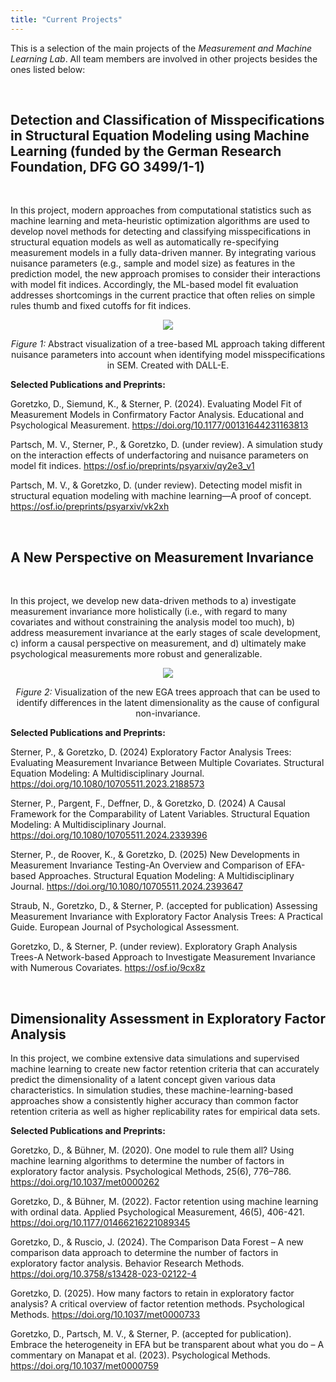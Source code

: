```yaml
---
title: "Current Projects"
---
```


This is a selection of the main projects of the *Measurement and Machine Learning Lab*. All team members are involved in other projects besides the ones listed below:

\

## Detection and Classification of Misspecifications in Structural Equation Modeling using Machine Learning (funded by the German Research Foundation, DFG GO 3499/1-1)

\

In this project, modern approaches from computational statistics such as machine learning and meta-heuristic optimization algorithms are used to develop novel methods for detecting and classifying misspecifications in structural equation models as well as automatically re-specifying measurement models in a fully data-driven manner.
By integrating various nuisance parameters (e.g., sample and model size) as features in the prediction model, the new approach promises to consider their interactions with model fit indices.
Accordingly, the ML-based model fit evaluation addresses shortcomings in the current practice that often relies on simple rules thumb and fixed cutoffs for fit indices.

:::{#fig1 style="text-align:center;"}

![](Figures/DALLE_forest.png)\

*Figure 1:* Abstract visualization of a tree-based ML approach taking different nuisance parameters into account when identifying model misspecifications in SEM. Created with DALL-E.

:::

**Selected Publications and Preprints:**

Goretzko, D., Siemund, K., & Sterner, P. (2024). Evaluating Model Fit of Measurement Models in Confirmatory Factor Analysis. Educational and Psychological Measurement. [https://doi.org/10.1177/00131644231163813](https://doi.org/10.1177/00131644231163813)

Partsch, M. V., Sterner, P., & Goretzko, D. (under review). A simulation study on the interaction effects of underfactoring and nuisance parameters on model fit indices. [https://osf.io/preprints/psyarxiv/qy2e3_v1](https://osf.io/preprints/psyarxiv/qy2e3_v1)

Partsch, M. V., & Goretzko, D. (under review). Detecting model misfit in structural equation modeling with machine learning—A proof of concept. [https://osf.io/preprints/psyarxiv/vk2xh](https://osf.io/preprints/psyarxiv/vk2xh)

\ 

## A New Perspective on Measurement Invariance

\

In this project, we develop new data-driven methods to a) investigate measurement invariance more holistically (i.e., with regard to many covariates and without constraining the analysis model too much), b) address measurement invariance at the early stages of scale development, c) inform a causal perspective on measurement, and d) ultimately make psychological measurements more robust and generalizable. 

:::{#fig1 style="text-align:center;"}

![](Figures/egatree.png)\

*Figure 2:* Visualization of the new EGA trees approach that can be used to identify differences in the latent dimensionality as the cause of configural non-invariance.

:::

**Selected Publications and Preprints:**

Sterner, P., & Goretzko, D. (2024) Exploratory Factor Analysis Trees: Evaluating Measurement Invariance Between Multiple Covariates. Structural Equation Modeling: A Multidisciplinary Journal. [https://doi.org/10.1080/10705511.2023.2188573](https://doi.org/10.1080/10705511.2023.2188573) 

Sterner, P., Pargent, F., Deffner, D., & Goretzko, D. (2024) A Causal Framework for the Comparability of Latent Variables. Structural Equation Modeling: A Multidisciplinary Journal. [https://doi.org/10.1080/10705511.2024.2339396](https://doi.org/10.1080/10705511.2024.2339396) 

Sterner, P., de Roover, K., & Goretzko, D. (2025) New Developments in Measurement Invariance Testing-An Overview and Comparison of EFA-based Approaches. Structural Equation Modeling: A Multidisciplinary Journal. [https://doi.org/10.1080/10705511.2024.2393647](https://doi.org/10.1080/10705511.2024.2393647)

Straub, N., Goretzko, D., & Sterner, P. (accepted for publication) Assessing Measurement Invariance with Exploratory Factor Analysis Trees: A Practical Guide. European Journal of Psychological Assessment.

Goretzko, D., & Sterner, P. (under review). Exploratory Graph Analysis Trees-A Network-based Approach to Investigate Measurement Invariance with Numerous Covariates. [https://osf.io/9cx8z](https://osf.io/9cx8z)

\

## Dimensionality Assessment in Exploratory Factor Analysis

In this project, we combine extensive data simulations and supervised machine learning to create new factor retention criteria that can accurately predict the dimensionality of a latent concept given various data characteristics.
In simulation studies, these machine-learning-based approaches show a consistently higher accuracy than common factor retention criteria as well as higher replicability rates for empirical data sets.

**Selected Publications and Preprints:**

Goretzko, D., & Bühner, M. (2020). One model to rule them all? Using machine learning algorithms to determine the number of factors in exploratory factor analysis. Psychological Methods, 25(6), 776–786. [https://doi.org/10.1037/met0000262](https://doi.org/10.1037/met0000262)

Goretzko, D., & Bühner, M. (2022). Factor retention using machine learning with ordinal data. Applied Psychological Measurement, 46(5), 406-421. [https://doi.org/10.1177/01466216221089345](https://doi.org/10.1177/01466216221089345)

Goretzko, D., & Ruscio, J. (2024). The Comparison Data Forest – A new comparison data approach to determine the number of factors in exploratory factor analysis. Behavior Research Methods. [https://doi.org/10.3758/s13428-023-02122-4](https://doi.org/10.3758/s13428-023-02122-4])

Goretzko, D. (2025). How many factors to retain in exploratory factor analysis? A critical overview of factor retention methods. Psychological Methods. [https://doi.org/10.1037/met0000733](https://doi.org/10.1037/met0000733) 

Goretzko, D., Partsch, M. V., & Sterner, P. (accepted for publication). Embrace the heterogeneity in EFA but be transparent about what you do – A commentary on Manapat et al. (2023). Psychological Methods. [https://doi.org/10.1037/met0000759](https://doi.org/10.1037/met0000759)

